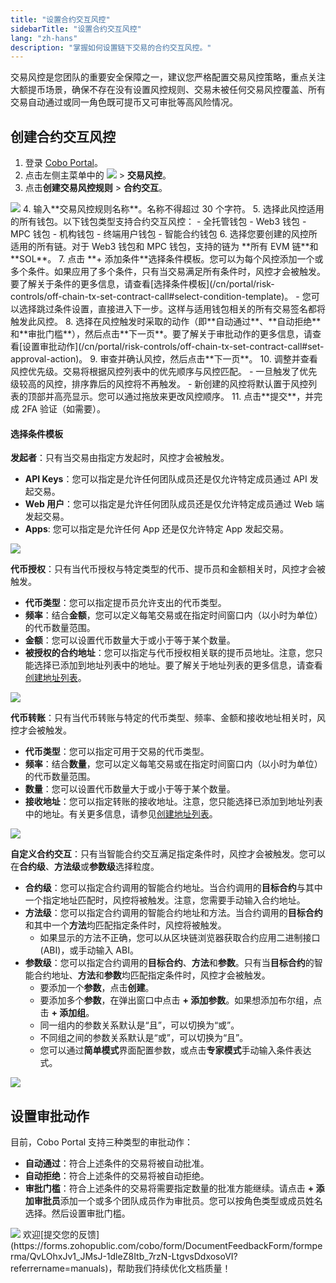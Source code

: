 ```yaml
---
title: "设置合约交互风控"
sidebarTitle: "设置合约交互风控"
lang: "zh-hans"
description: "掌握如何设置链下交易的合约交互风控。"
---
```


<Note>交易风控是您团队的重要安全保障之一，建议您严格配置交易风控策略，重点关注大额提币场景，确保不存在没有设置风控规则、交易未被任何交易风控覆盖、所有交易自动通过或同一角色既可提币又可审批等高风险情况。</Note>

## 创建合约交互风控

1. 登录 [Cobo Portal](https://portal.cobo.com/login)。
2. 点击左侧主菜单中的 <img src="/cn/images/common/wallets_icon.svg" className="icon"/> > **交易风控**。
3. 点击**创建交易风控规则** > **合约交互**。
<img src="/cn/images/risk-controls/create_policy_cn.png" className="screenshot_full_screen"/>
4. 输入**交易风控规则名称**。名称不得超过 30 个字符。
5. 选择此风控适用的所有钱包。以下钱包类型支持合约交互风控：
   - 全托管钱包
     - Web3 钱包
   - MPC 钱包
     - 机构钱包
     - 终端用户钱包
   - 智能合约钱包
6. 选择您要创建的风控所适用的所有链。对于 Web3 钱包和 MPC 钱包，支持的链为 **所有 EVM 链**和 **SOL**。
7. 点击 **+ 添加条件**选择条件模板。您可以为每个风控添加一个或多个条件。如果应用了多个条件，只有当交易满足所有条件时，风控才会被触发。要了解关于条件的更多信息，请查看[选择条件模板](/cn/portal/risk-controls/off-chain-tx-set-contract-call#select-condition-template)。
   - 您可以选择跳过条件设置，直接进入下一步。这样与适用钱包相关的所有交易签名都将触发此风控。
8. 选择在风控触发时采取的动作（即**自动通过**、**自动拒绝**和**审批门槛**），然后点击**下一页**。要了解关于审批动作的更多信息，请查看[设置审批动作](/cn/portal/risk-controls/off-chain-tx-set-contract-call#set-approval-action)。
9. 审查并确认风控，然后点击**下一页**。
10. 调整并查看风控优先级。交易将根据风控列表中的优先顺序与风控匹配。
    - 一旦触发了优先级较高的风控，排序靠后的风控将不再触发。
    - 新创建的风控将默认置于风控列表的顶部并高亮显示。您可以通过拖放来更改风控顺序。
11. 点击**提交**，并完成 2FA 验证（如需要）。

#### 选择条件模板<a id="select-condition-template"></a>

**发起者**：只有当交易由指定方发起时，风控才会被触发。

- **API Keys**：您可以指定是允许任何团队成员还是仅允许特定成员通过 API 发起交易。
- **Web 用户**：您可以指定是允许任何团队成员还是仅允许特定成员通过 Web 端发起交易。
- **Apps**: 您可以指定是允许任何 App 还是仅允许特定 App 发起交易。
<img src="/cn/images/risk-controls/initiator1.png" className="screenshot_full_screen"/>

**代币授权**：只有当代币授权与特定类型的代币、提币员和金额相关时，风控才会被触发。
- **代币类型**：您可以指定提币员允许支出的代币类型。
- **频率**：结合**金额**，您可以定义每笔交易或在指定时间窗口内（以小时为单位）的代币数量范围。
- **金额**：您可以设置代币数量大于或小于等于某个数量。
- **被授权的合约地址**：您可以指定与代币授权相关联的提币员地址。注意，您只能选择已添加到地址列表中的地址。要了解关于地址列表的更多信息，请查看[创建地址列表](/cn/portal/risk-controls/address-list)。
<img src="/cn/images/risk-controls/token-approval-cn.png" className="screenshot_full_screen"/>


**代币转账**：只有当代币转账与特定的代币类型、频率、金额和接收地址相关时，风控才会被触发。

- **代币类型**：您可以指定可用于交易的代币类型。
- **频率**：结合**数量**，您可以定义每笔交易或在指定时间窗口内（以小时为单位）的代币数量范围。
- **数量**：您可以设置代币数量大于或小于等于某个数量。
- **接收地址**：您可以指定转账的接收地址。注意，您只能选择已添加到地址列表中的地址。有关更多信息，请参见[创建地址列表](/cn/portal/risk-controls/address-list)。
<img src="/cn/images/risk-controls/token-transfers-cn.png" className="screenshot_full_screen"/>


**自定义合约交互**：只有当智能合约交互满足指定条件时，风控才会被触发。您可以在**合约级**、**方法级**或**参数级**选择粒度。

- **合约级**：您可以指定合约调用的智能合约地址。当合约调用的**目标合约**与其中一个指定地址匹配时，风控将被触发。注意，您需要手动输入合约地址。
- **方法级**：您可以指定合约调用的智能合约地址和方法。当合约调用的**目标合约**和其中一个**方法**均匹配指定条件时，风控将被触发。
  - 如果显示的方法不正确，您可以从区块链浏览器获取合约应用二进制接口 (ABI)，或手动输入 ABI。
- **参数级**：您可以指定合约调用的**目标合约**、**方法**和**参数**。只有当**目标合约**的智能合约地址、**方法**和**参数**均匹配指定条件时，风控才会被触发。
  - 要添加一个**参数**，点击**创建**。
  - 要添加多个**参数**，在弹出窗口中点击 **+ 添加参数**。如果想添加布尔组，点击 **+ 添加组**。
  - 同一组内的参数关系默认是“且”，可以切换为“或”。
  - 不同组之间的参数关系默认是“或”，可以切换为“且”。
  - 您可以通过**简单模式**界面配置参数，或点击**专家模式**手动输入条件表达式。
<img src="/cn/images/risk-controls/contract-call-cn.png" className="screenshot_full_screen"/>

## 设置审批动作<a id="set-approval-action"></a>
目前，Cobo Portal 支持三种类型的审批动作：
- **自动通过**：符合上述条件的交易将被自动批准。
- **自动拒绝**：符合上述条件的交易将被自动拒绝。
- **审批门槛**：符合上述条件的交易将需要指定数量的批准方能继续。请点击 **+ 添加审批员**添加一个或多个团队成员作为审批员。您可以按角色类型或成员姓名选择。然后设置审批门槛。
<img src="/cn/images/risk-controls/customized-workflow-cn.png" className="screenshot_modal"/>
<Tip>欢迎[提交您的反馈](https://forms.zohopublic.com/cobo/form/DocumentFeedbackForm/formperma/QvLOhxJv1_JMsJ-1dleZ8Itb_7rzN-LtgvsDdxosoVI?referrername=manuals)，帮助我们持续优化文档质量！</Tip>